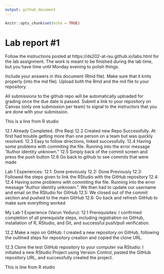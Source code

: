 ```yaml
---
output: github_document
---
```


<!-- README.md is generated from README.Rmd. Please edit the README.Rmd file -->


```r
knitr::opts_chunk$set(echo = TRUE)
```

# Lab report #1

Follow the instructions posted at https://ds202-at-isu.github.io/labs.html for the lab assignment. The work is meant to be finished during the lab time, but you have time until Monday evening to polish things.

Include your answers in this document (Rmd file). Make sure that it knits properly (into the md file). Upload both the Rmd and the md file to your repository.  

All submissions to the github repo will be automatically uploaded for grading once the due date is passed.
Submit a link to your repository on Canvas (only one submission per team) to signal to the instructors that you are done with your submission.


This is a line from R studio

12.1 Already Completed. (Pre Req)
12.2 Created new Repo Successfully. At first had trouble getting more than one person on a team but was quickly resolved.
12.3 Easy to follow directions, linked successfully.
12.4 Having some problems with commiting the file. Running into the error message "Author identity unknown."
12.5 Simply back of the commit screen and press the push button
12.6 Go back to github to see commits that were made

Lab 1 Experiences:
12.1: Done previously
12.2: Done Previously
12.3: Followed the steps given to link the RStudio with the GitHub repository
12.4: 12.4 Having some problems with commiting the file. Running into the error message "Author identity unknown.". We then had to update our username and email on the RStudio for GitHub
12.5: We closed out of the commit section and pushed to the main GitHub
12.6: Go back and refresh GitHub to make sure everything worked

My Lab 1 Experience (Varun Yeduru):
12.1 Prerequisites: I confirmed completion of all prerequisite steps, including registration on GitHub, installation of R, RStudio, and Git, and successful push/pull verification.

12.2 Make a repo on GitHub: I created a new repository on GitHub, following the outlined steps for repository creation and copied the clone URL.

12.3 Clone the test GitHub repository to your computer via RStudio: I initiated a new RStudio Project using Version Control, pasted the GitHub repository URL, and successfully created the project.

This is line from R studio
